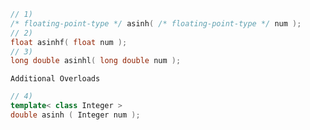 ```cpp
// 1)
/* floating-point-type */ asinh( /* floating-point-type */ num );
// 2)
float asinhf( float num );
// 3)
long double asinhl( long double num );
```

`Additional Overloads`

```cpp
// 4)
template< class Integer >
double asinh ( Integer num );
```